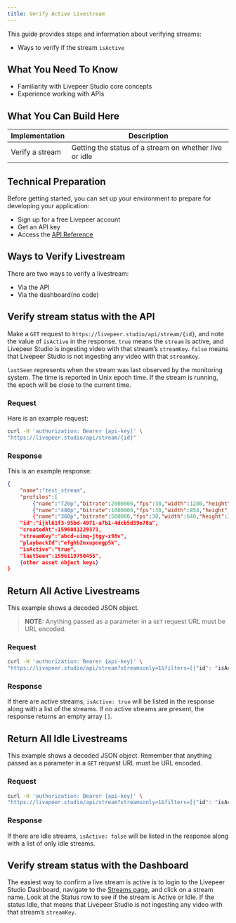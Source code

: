 ```yaml
---
title: Verify Active Livestream
---
```


This guide provides steps and information about verifying streams:

- Ways to verify if the stream `isActive`

## What You Need To Know

- Familiarity with Livepeer Studio core concepts
- Experience working with APIs

## What You Can Build Here

| Implementation                           | Description                                             |
| ---------------------------------------- | ------------------------------------------------------- |
| Verify a stream  |Getting the status of a stream on whether live or idle |



## Technical Preparation

Before getting started, you can set up your environment to prepare for developing your application:

- Sign up for a free Livepeer account
- Get an API key
- Access the [API Reference](/../references/stream)

## Ways to Verify Livestream

There are two ways to verify a livestream:

- Via the API
- Via the dashboard(no code)



## Verify stream status with the API

Make a `GET` request to `https://livepeer.studio/api/stream/{id}`, and note the
value of `isActive` in the response. `true` means the `stream` is active, and
Livepeer Studio is ingesting video with that stream’s `streamKey`. `false` means
that Livepeer Studio is not ingesting any video with that `streamKey`.

`lastSeen` represents when the stream was last observed by the monitoring
system. The time is reported in Unix epoch time. If the stream is running, the
epoch will be close to the current time.

### Request

Here is an example request:

```bash
curl -H 'authorization: Bearer {api-key}' \
"https://livepeer.studio/api/stream/{id}"
```

### Response

This is an example response:

```json
{
    "name":"test_stream",
    "profiles":[
        {"name":"720p","bitrate":2000000,"fps":30,"width":1280,"height":720},
        {"name":"480p","bitrate":1000000,"fps":30,"width":854,"height":480}],
        {"name":"360p","bitrate":500000,"fps":30,"width":640,"height":360}],
    "id":"ijkl61f3-95bd-4971-a7b1-4dcb5d39e78a",
    "createdAt":1596081229373,
    "streamKey":"abcd-uimq-jtgy-x98v",
    "playbackId":"efghb2mxupongp5k",
    "isActive":"true",
    "lastSeen":1596119750455",
    {other asset object keys}
}
```

## Return All Active Livestreams

This example shows a decoded JSON object.
 > **NOTE:** Anything passed as
a parameter in a `GET` request URL must be URL encoded.

### Request

```bash
curl -H 'authorization: Bearer {api-key}' \
"https://livepeer.studio/api/stream?streamsonly=1&filters=[{"id": "isActive", "value": true}]"
```

### Response 

If there are active streams, `isActive: true` will be listed in the response along with a list of the streams. If no active streams are present, the response returns an empty array `[]`.

## Return All Idle Livestreams

This example shows a decoded JSON object. Remember that anything passed as a
parameter in a `GET` request URL must be URL encoded.

### Request

```bash
curl -H 'authorization: Bearer {api-key}' \
"https://livepeer.studio/api/stream?streamsonly=1&filters=[{"id": "isActive", "value": false}]"
```

### Response 

If there are idle streams, `isActive: false` will be listed in the response along with a list of only idle streams.

## Verify stream status with the Dashboard

The easiest way to confirm a live stream is active is to login to the
Livepeer Studio Dashboard, navigate to the
[Streams page](https://livepeer.studio/dashboard/streams), and
click on a stream name. Look at the Status row to see if the stream is Active or
Idle. If the status Idle, that means that Livepeer Studio is not ingesting any
video with that stream’s `streamKey`.